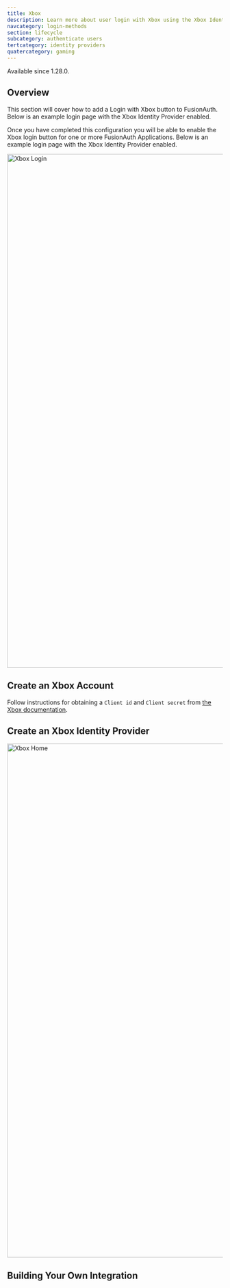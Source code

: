 ```yaml
---
title: Xbox
description: Learn more about user login with Xbox using the Xbox Identity Provider.
navcategory: login-methods
section: lifecycle
subcategory: authenticate users
tertcategory: identity providers
quatercategory: gaming
---
```


<AdvancedEditionBlurb />

<Aside type="version">
Available since 1.28.0.
</Aside>

## Overview

This section will cover how to add a Login with Xbox button to FusionAuth.
Below is an example login page with the Xbox Identity Provider enabled.

Once you have completed this configuration you will be able to enable the Xbox login button for one or more FusionAuth Applications. Below is an example login page with the Xbox Identity Provider enabled.

<img src="/img/docs/lifecycle/authenticate-users/identity-providers/gaming/login-xbox.png" alt="Xbox Login" role="bottom-cropped" width="1200" />

<IdentityProviderOverviewDiagram identity_provider_name="Xbox" />

## Create an Xbox Account

Follow instructions for obtaining a `Client id` and `Client secret` from [the Xbox documentation](https://docs.microsoft.com/en-us/gaming/xbox-live/get-started/live-getstarted-nav).

## Create an Xbox Identity Provider

<IdpApplicationConfiguration identity_provider="Xbox" />

<img src="/img/docs/lifecycle/authenticate-users/identity-providers/gaming/identity-provider-xbox-add.png" alt="Xbox Home" width="1200" />


<IdpFormFields getStartedHref="https://docs.microsoft.com/en-us/gaming/xbox-live/get-started/live-getstarted-nav"
               getStartedText="Xbox - Getting Started"
               idp="Xbox" linkingStrategy="Create a pending link" />

## Building Your Own Integration

<LoginApiIntegration apiRef="/docs/apis/identity-providers/xbox#complete-the-propsmanual_idp_display_name-login" />
